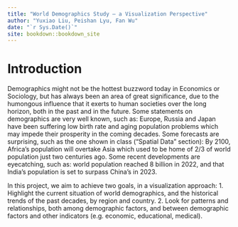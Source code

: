 ```yaml
--- 
title: "World Demographics Study – a Visualization Perspective"
author: "Yuxiao Liu, Peishan Lyu, Fan Wu"
date: "`r Sys.Date()`"
site: bookdown::bookdown_site
---
```


# Introduction

Demographics might not be the hottest buzzword today in Economics or Sociology, but has always been an area of great significance, due to the humongous influence that it exerts to human societies over the long horizon, both in the past and in the future.
Some statements on demographics are very well known, such as: Europe, Russia and Japan have been suffering low birth rate and aging population problems which may impede their prosperity in the coming decades. Some forecasts are surprising, such as the one shown in class (“Spatial Data” section): By 2100, Africa’s population will overtake Asia which used to be home of 2/3 of world population just two centuries ago. Some recent developments are eyecatching, such as: world population reached 8 billion in 2022, and that India’s population is set to surpass China’s in 2023.

In this project, we aim to achieve two goals, in a visualization approach:
1. Highlight the current situation of world demographics, and the historical trends of the past decades, by region and country.
2. Look for patterns and relationships, both among demographic factors, and between demographic factors and other indicators (e.g. economic, educational, medical).
